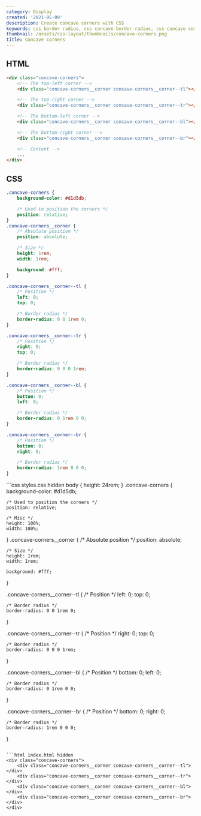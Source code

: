 ```yaml
---
category: Display
created: '2021-05-09'
description: Create concave corners with CSS
keywords: css border radius, css concave border radius, css concave corners
thumbnail: /assets/css-layout/thumbnails/concave-corners.png
title: Concave corners
---
```


## HTML

```html index.html
<div class="concave-corners">
    <!-- The top-left corner -->
    <div class="concave-corners__corner concave-corners__corner--tl"></div>

    <!-- The top-right corner -->
    <div class="concave-corners__corner concave-corners__corner--tr"></div>

    <!-- The bottom-left corner -->
    <div class="concave-corners__corner concave-corners__corner--bl"></div>

    <!-- The bottom-right corner -->
    <div class="concave-corners__corner concave-corners__corner--br"></div>

    <!-- Content -->
    ...
</div>
```

## CSS

```css styles.css
.concave-corners {
    background-color: #d1d5db;

    /* Used to position the corners */
    position: relative;
}
.concave-corners__corner {
    /* Absolute position */
    position: absolute;

    /* Size */
    height: 1rem;
    width: 1rem;

    background: #fff;
}

.concave-corners__corner--tl {
    /* Position */
    left: 0;
    top: 0;

    /* Border radius */
    border-radius: 0 0 1rem 0;
}

.concave-corners__corner--tr {
    /* Position */
    right: 0;
    top: 0;

    /* Border radius */
    border-radius: 0 0 0 1rem;
}

.concave-corners__corner--bl {
    /* Position */
    bottom: 0;
    left: 0;

    /* Border radius */
    border-radius: 0 1rem 0 0;
}

.concave-corners__corner--br {
    /* Position */
    bottom: 0;
    right: 0;

    /* Border radius */
    border-radius: 1rem 0 0 0;
}
```

<Playground>
```css styles.css hidden
body {
    height: 24rem;
}
.concave-corners {
    background-color: #d1d5db;

    /* Used to position the corners */
    position: relative;

    /* Misc */
    height: 100%;
    width: 100%;
}
.concave-corners__corner {
    /* Absolute position */
    position: absolute;

    /* Size */
    height: 1rem;
    width: 1rem;

    background: #fff;
}

.concave-corners__corner--tl {
    /* Position */
    left: 0;
    top: 0;

    /* Border radius */
    border-radius: 0 0 1rem 0;
}

.concave-corners__corner--tr {
    /* Position */
    right: 0;
    top: 0;

    /* Border radius */
    border-radius: 0 0 0 1rem;
}

.concave-corners__corner--bl {
    /* Position */
    bottom: 0;
    left: 0;

    /* Border radius */
    border-radius: 0 1rem 0 0;
}

.concave-corners__corner--br {
    /* Position */
    bottom: 0;
    right: 0;

    /* Border radius */
    border-radius: 1rem 0 0 0;
}
```

```html index.html hidden
<div class="concave-corners">
    <div class="concave-corners__corner concave-corners__corner--tl"></div>
    <div class="concave-corners__corner concave-corners__corner--tr"></div>
    <div class="concave-corners__corner concave-corners__corner--bl"></div>
    <div class="concave-corners__corner concave-corners__corner--br"></div>
</div>
```
</Playground>
